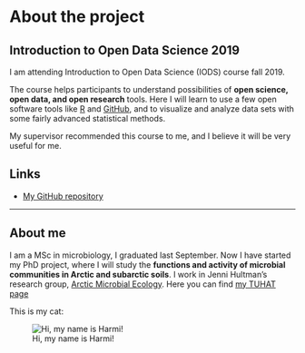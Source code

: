 
# About the project

## Introduction to Open Data Science 2019
I am attending Introduction to Open Data Science (IODS) course fall 2019.

The course helps participants to understand possibilities of **open science, open data, and open research** tools. Here I will learn to use a few open software tools like [R](https://www.r-project.org/) and [GitHub](https://github.com/), and to visualize and analyze data sets with some fairly advanced statistical methods.

My supervisor recommended this course to me, and I believe it will be very useful for me.

## Links
* [My GitHub repository](https://github.com/sviitama/IODS-project-1)


***
## About me
I am a MSc in microbiology, I graduated last September. Now I have started my PhD project, where I will study the **functions and activity of microbial communities in Arctic and subarctic soils**. I work in Jenni Hultman's research group, [Arctic Microbial Ecology](https://www.helsinki.fi/en/researchgroups/molecular-environmental-biosciences/research/arctic-microbial-ecology).
Here you can find [my TUHAT page](https://researchportal.helsinki.fi/fi/persons/sirja-viitam%C3%A4ki)

This is my cat:

![Hi, my name is Harmi!](Z:/Henkilökohtaiset/kisse_pien.jpg)

